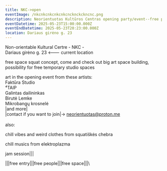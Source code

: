 ```yaml
---
title: NKC->open
eventImage: /nkcnkcnkcnkcnkcncknckckncnc.png
description: Neorientuotas Kultūros Centras opening party/event--free party pre party
eventDatetime: 2025-05-23T15:00:00.000Z
eventEndDatetime: 2025-05-23T20:23:00.000Z
location: Dariaus girėno g. 23
---
```


Non-orientable Kultural Certre - NKC - \
Dariaus girėno g. 23 \<--- current location

free space squat concept, come and check out big art space building, possibility for free temporary studio spaces

art in the opening event from these artists:\
Faktūra Studio\
⁴TAIP\
Galintas dailininkas\
Birutė Lemke\
Mikrobangų krosnelė\
|and more|\
|contact if you want to join|-> [neorientuotas@proton.me](mailto\:neorientuotas@proton.me)\
\
also:

chill vibes and weird clothes from squatiškės chebra

chill musics from elektroplazma

jam session|||

|||free entry|||free people|||free space|||\\

